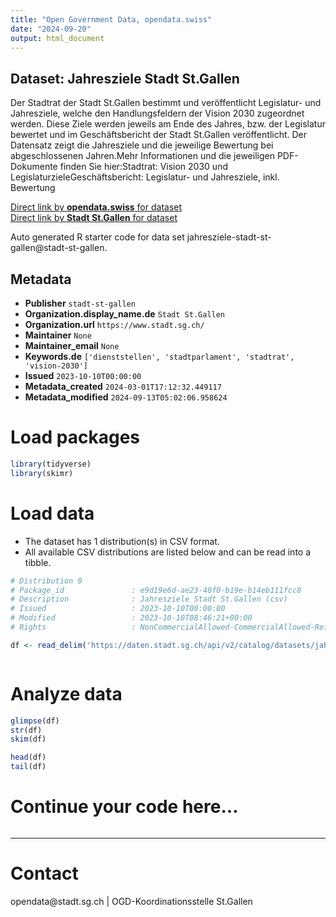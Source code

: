 ```yaml
---
title: "Open Government Data, opendata.swiss"
date: "2024-09-20"
output: html_document
---
```


## Dataset: Jahresziele Stadt St.Gallen

Der Stadtrat der Stadt St.Gallen bestimmt und veröffentlicht Legislatur- und Jahresziele, welche den Handlungsfeldern der Vision 2030 zugeordnet werden. Diese Ziele werden jeweils am Ende des Jahres, bzw. der Legislatur bewertet und im Geschäftsbericht der Stadt St.Gallen veröffentlicht. Der Datensatz zeigt die Jahresziele und die jeweilige Bewertung bei abgeschlossenen Jahren.Mehr Informationen und die jeweiligen PDF-Dokumente finden Sie hier:Stadtrat: Vision 2030 und LegislaturzieleGeschäftsbericht: Legislatur- und Jahresziele, inkl. Bewertung

[Direct link by **opendata.swiss** for dataset](https://opendata.swiss/de/dataset/jahresziele-stadt-st-gallen)<br>
[Direct link by **Stadt St.Gallen** for dataset](https://daten.stadt.sg.ch/explore/dataset/jahresziele-stadt-st-gallen/)

Auto generated R starter code for data set jahresziele-stadt-st-gallen@stadt-st-gallen.

## Metadata

- **Publisher** `stadt-st-gallen`
- **Organization.display_name.de** `Stadt St.Gallen`
- **Organization.url** `https://www.stadt.sg.ch/`
- **Maintainer** `None`
- **Maintainer_email** `None`
- **Keywords.de** `['dienststellen', 'stadtparlament', 'stadtrat', 'vision-2030']`
- **Issued** `2023-10-10T00:00:00`
- **Metadata_created** `2024-03-01T17:12:32.449117`
- **Metadata_modified** `2024-09-13T05:02:06.958624`


# Load packages

```r

library(tidyverse)
library(skimr)

```

# Load data

-   The dataset has 1 distribution(s) in CSV format.
-   All available CSV distributions are listed below and can be read into a tibble.

```r

# Distribution 0
# Package_id               : e9d19e6d-ae23-40f0-b19e-b14eb111fcc8
# Description              : Jahresziele Stadt St.Gallen (csv)
# Issued                   : 2023-10-10T00:00:00
# Modified                 : 2023-10-10T08:46:21+00:00
# Rights                   : NonCommercialAllowed-CommercialAllowed-ReferenceRequired

df <- read_delim('https://daten.stadt.sg.ch/api/v2/catalog/datasets/jahresziele-stadt-st-gallen/exports/csv?use_labels=true')



```

# Analyze data

```r

glimpse(df)
str(df)
skim(df)

head(df)
tail(df)

```

# Continue your code here...

```r

```

------------------------------------------------------------------------

# Contact

opendata@stadt.sg.ch | OGD-Koordinationsstelle St.Gallen
